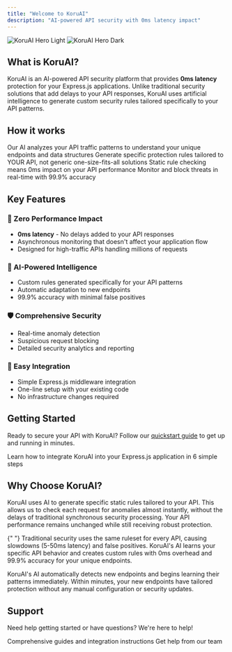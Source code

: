 ```yaml
---
title: "Welcome to KoruAI"
description: "AI-powered API security with 0ms latency impact"
---
```


<img
  className="block dark:hidden"
  src="/images/hero-light.png"
  alt="KoruAI Hero Light"
/>
<img
  className="hidden dark:block"
  src="/images/hero-dark.png"
  alt="KoruAI Hero Dark"
/>

## What is KoruAI?

KoruAI is an AI-powered API security platform that provides **0ms latency** protection for your Express.js applications. Unlike traditional security solutions that add delays to your API responses, KoruAI uses artificial intelligence to generate custom security rules tailored specifically to your API patterns.

## How it works

<CardGroup cols={2}>
  <Card title="AI Analysis" icon="brain" href="#ai-analysis">
    Our AI analyzes your API traffic patterns to understand your unique
    endpoints and data structures
  </Card>
  <Card title="Custom Rules" icon="shield-check" href="#custom-rules">
    Generate specific protection rules tailored to YOUR API, not generic
    one-size-fits-all solutions
  </Card>
  <Card title="Zero Latency" icon="bolt" href="#zero-latency">
    Static rule checking means 0ms impact on your API performance
  </Card>
  <Card title="Real-time Protection" icon="eye" href="#real-time-protection">
    Monitor and block threats in real-time with 99.9% accuracy
  </Card>
</CardGroup>

## Key Features

### 🚀 Zero Performance Impact

- **0ms latency** - No delays added to your API responses
- Asynchronous monitoring that doesn't affect your application flow
- Designed for high-traffic APIs handling millions of requests

### 🤖 AI-Powered Intelligence

- Custom rules generated specifically for your API patterns
- Automatic adaptation to new endpoints
- 99.9% accuracy with minimal false positives

### 🛡️ Comprehensive Security

- Real-time anomaly detection
- Suspicious request blocking
- Detailed security analytics and reporting

### 🔧 Easy Integration

- Simple Express.js middleware integration
- One-line setup with your existing code
- No infrastructure changes required

## Getting Started

Ready to secure your API with KoruAI? Follow our [quickstart guide](/quickstart) to get up and running in minutes.

<Card title="Quick Start Guide" icon="rocket" href="/quickstart">
  Learn how to integrate KoruAI into your Express.js application in 6 simple
  steps
</Card>

## Why Choose KoruAI?

<AccordionGroup>
  <Accordion title="How does KoruAI achieve 0ms latency?">
    KoruAI uses AI to generate specific static rules tailored to your API. This allows us to check each request for anomalies almost instantly, without the delays of traditional synchronous security processing. Your API performance remains unchanged while still receiving robust protection.
  </Accordion>

{" "}
<Accordion title="What makes it different from other security solutions?">
  Traditional security uses the same ruleset for every API, causing slowdowns
  (5-50ms latency) and false positives. KoruAI's AI learns your specific API
  behavior and creates custom rules with 0ms overhead and 99.9% accuracy for
  your unique endpoints.
</Accordion>

  <Accordion title="How quickly does the AI adapt to changes?">
    KoruAI's AI automatically detects new endpoints and begins learning their patterns immediately. Within minutes, your new endpoints have tailored protection without any manual configuration or security updates.
  </Accordion>
</AccordionGroup>

## Support

Need help getting started or have questions? We're here to help!

<CardGroup cols={2}>
  <Card title="Documentation" icon="book" href="/quickstart">
    Comprehensive guides and integration instructions
  </Card>
  <Card title="Support" icon="envelope" href="mailto:support@getkoru.ai">
    Get help from our team
  </Card>
</CardGroup>
